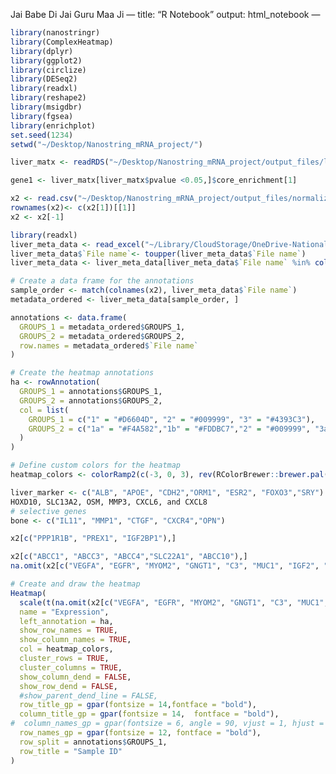 Jai Babe Di
Jai Guru Maa Ji
---
title: "R Notebook"
output: html_notebook
---

```r
library(nanostringr)
library(ComplexHeatmap)
library(dplyr)
library(ggplot2)
library(circlize)
library(DESeq2)
library(readxl)
library(reshape2)
library(msigdbr)
library(fgsea)
library(enrichplot)
set.seed(1234)
setwd("~/Desktop/Nanostring_mRNA_project/")
```

```r
liver_matx <- readRDS("~/Desktop/Nanostring_mRNA_project/output_files/liver_GSEA_grp2_data.rds")
```

```r
gene1 <- liver_matx[liver_matx$pvalue <0.05,]$core_enrichment[1]
```


```r
x2 <- read.csv("~/Desktop/Nanostring_mRNA_project/output_files/normalized_liver_data.csv", check.names = FALSE)
rownames(x2)<- c(x2[1])[[1]]
x2 <- x2[-1]
```


```r
library(readxl)
liver_meta_data <- read_excel("~/Library/CloudStorage/OneDrive-NationalInstitutesofHealth/Work/Nanostring_data/NATanalysis1.xlsx",sheet = "LIVER")
liver_meta_data$`File name`<- toupper(liver_meta_data$`File name`)
liver_meta_data <- liver_meta_data[liver_meta_data$`File name` %in% colnames(x2),]
```

```r
# Create a data frame for the annotations
sample_order <- match(colnames(x2), liver_meta_data$`File name`)
metadata_ordered <- liver_meta_data[sample_order, ]

annotations <- data.frame(
  GROUPS_1 = metadata_ordered$GROUPS_1,
  GROUPS_2 = metadata_ordered$GROUPS_2,
  row.names = metadata_ordered$`File name`
)

```


```r
# Create the heatmap annotations
ha <- rowAnnotation(
  GROUPS_1 = annotations$GROUPS_1,
  GROUPS_2 = annotations$GROUPS_2,
  col = list(
    GROUPS_1 = c("1" = "#D6604D", "2" = "#009999", "3" = "#4393C3"),
    GROUPS_2 = c("1a" = "#F4A582","1b" = "#FDDBC7","2" = "#009999", "3a" = "#D1E5F0","3b" ="#92C5DE")
  )
)

# Define custom colors for the heatmap
heatmap_colors <- colorRamp2(c(-3, 0, 3), rev(RColorBrewer::brewer.pal(11, "RdBu")[c(2, 6, 11)]))
```



```r
liver_marker <- c("ALB", "APOE", "CDH2","ORM1", "ESR2", "FOXO3","SRY")
HOXD10, SLC13A2, OSM, MMP3, CXCL6, and CXCL8 
# selective genes
bone <- c("IL11", "MMP1", "CTGF", "CXCR4","OPN")

x2[c("PPP1R1B", "PREX1", "IGF2BP1"),]

x2[c("ABCC1", "ABCC3", "ABCC4","SLC22A1", "ABCC10"),]
na.omit(x2[c("VEGFA", "EGFR", "MYOM2", "GNGT1", "C3", "MUC1", "IGF2", "GLI1", "GNG12", "GRIA1", "IHH", "VCAM1","GPC3"),])
```


```r

# Create and draw the heatmap
Heatmap(
  scale(t(na.omit(x2[c("VEGFA", "EGFR", "MYOM2", "GNGT1", "C3", "MUC1", "IGF2", "GLI1", "GNG12", "GRIA1", "IHH", "VCAM1","GPC3"),]))),
  name = "Expression",
  left_annotation = ha,
  show_row_names = TRUE,
  show_column_names = TRUE,
  col = heatmap_colors,
  cluster_rows = TRUE,
  cluster_columns = TRUE,
  show_column_dend = FALSE,
  show_row_dend = FALSE,
  #show_parent_dend_line = FALSE,
  row_title_gp = gpar(fontsize = 14,fontface = "bold"),
  column_title_gp = gpar(fontsize = 14,  fontface = "bold"),
#  column_names_gp = gpar(fontsize = 6, angle = 90, vjust = 1, hjust = 1),
  row_names_gp = gpar(fontsize = 12, fontface = "bold"),
  row_split = annotations$GROUPS_1,
  row_title = "Sample ID"
)
```

